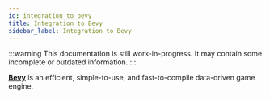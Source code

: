 ```yaml
---
id: integration_to_bevy
title: Integration to Bevy
sidebar_label: Integration to Bevy
---
```



:::warning
This documentation is still work-in-progress. It may contain some incomplete or
outdated information.
:::

[**Bevy**](https://bevyengine.org) is an efficient, simple-to-use, and fast-to-compile data-driven game engine.